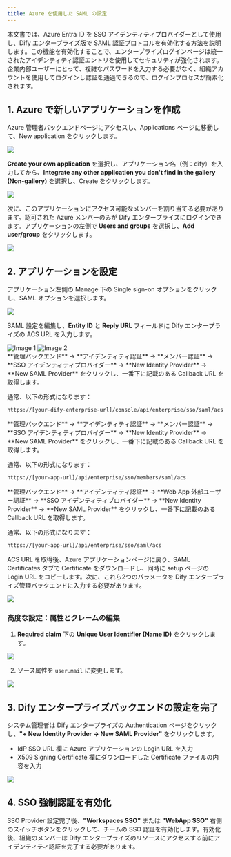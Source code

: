 ```yaml
---
title: Azure を使用した SAML の設定
---
```


本文書では、Azure Entra ID を SSO アイデンティティプロバイダーとして使用し、Dify エンタープライズ版で SAML 認証プロトコルを有効化する方法を説明します。この機能を有効化することで、エンタープライズログインページは統一されたアイデンティティ認証エントリを使用してセキュリティが強化されます。企業内部ユーザーにとって、複雑なパスワードを入力する必要がなく、組織アカウントを使用してログインし認証を通過できるので、ログインプロセスが簡素化されます。

## 1. Azure で新しいアプリケーションを作成

Azure 管理者バックエンドページにアクセスし、Applications ページに移動して、New application をクリックします。

![](https://assets-docs.dify.ai/2024/11/4f52715ff661e6c9430af09b4b2a4736.png)

**Create your own application** を選択し、アプリケーション名（例：dify）を入力してから、**Integrate any other application you don't find in the gallery (Non-gallery)** を選択し、Create をクリックします。

![](https://assets-docs.dify.ai/2024/11/b823ecfaa94d18ba0ac794cc0290dc7f.png)

次に、このアプリケーションにアクセス可能なメンバーを割り当てる必要があります。認可された Azure メンバーのみが Dify エンタープライズにログインできます。アプリケーションの左側で **Users and groups** を選択し、**Add user/group** をクリックします。

![](https://assets-docs.dify.ai/2024/11/ed3c6f5de21c75e2261bf05d055ffb9e.png)

## 2. アプリケーションを設定

アプリケーション左側の Manage 下の Single sign-on オプションをクリックし、SAML オプションを選択します。

![](https://assets-docs.dify.ai/2024/11/7a5f653e751bf20c01c7eb53cc79ddde.png)

SAML 設定を編集し、**Entity ID** と **Reply URL** フィールドに Dify エンタープライズの ACS URL を入力します。

<div style={{ display: 'flex', gap: '20px' }}>
  <Frame>
    <img src="https://assets-docs.dify.ai/2024/11/639bb89e402f8f20078d6c7a14ca0297.png" alt="Image 1" />
  </Frame>
  <Frame>
    <img src="https://assets-docs.dify.ai/2024/11/236a4995e4fe338d12b41993fc237611.png" alt="Image 2" />
  </Frame>
</div>

<Tabs>
  <Tab title="Workspace">
  **管理バックエンド** → **アイデンティティ認証** → **メンバー認証** → **SSO アイデンティティプロバイダー** → **New Identity Provider** → **New SAML Provider** をクリックし、一番下に記載のある Callback URL を取得します。

  通常、以下の形式になります：

   ```bash
   https://[your-dify-enterprise-url]/console/api/enterprise/sso/saml/acs
   ```
  </Tab>
  <Tab title="Web App Members（内部ユーザー向け）">
  **管理バックエンド** → **アイデンティティ認証** → **メンバー認証** → **SSO アイデンティティプロバイダー** → **New Identity Provider** → **New SAML Provider** をクリックし、一番下に記載のある Callback URL を取得します。

  通常、以下の形式になります：

   ```bash
   https://[your-app-url]/api/enterprise/sso/members/saml/acs
   ```
  </Tab>
  <Tab title="WebApp External Users（外部ユーザー向け）">
  **管理バックエンド** → **アイデンティティ認証** → **Web App 外部ユーザー認証** → **SSO アイデンティティプロバイダー** → **New Identity Provider** → **New SAML Provider** をクリックし、一番下に記載のある Callback URL を取得します。

   通常、以下の形式になります：

   ```bash
   https://[your-app-url]/api/enterprise/sso/saml/acs
   ```
  </Tab>
</Tabs>

ACS URL を取得後、Azure アプリケーションページに戻り、SAML Certificates タブで Certificate をダウンロードし、同時に setup ページの Login URL をコピーします。次に、これら2つのパラメータを Dify エンタープライズ管理バックエンドに入力する必要があります。

![](https://assets-docs.dify.ai/2024/11/ab7e3bd7067858ec4627d1d863244e81.png)

### 高度な設定：属性とクレームの編集

1. **Required claim** 下の **Unique User Identifier (Name ID)** をクリックします。

![](https://assets-docs.dify.ai/2024/11/97a46bf1b5264ef72ad4b202fdf2a772.png)

2. ソース属性を `user.mail` に変更します。

![](https://assets-docs.dify.ai/2024/11/183dd293f17f87081ac4c2390b583fb0.png)

## 3. Dify エンタープライズバックエンドの設定を完了

システム管理者は Dify エンタープライズの Authentication ページをクリックし、**"+ New Identity Provider → New SAML Provider"** をクリックします。

- IdP SSO URL 欄に Azure アプリケーションの Login URL を入力
- X509 Signing Certificate 欄にダウンロードした Certificate ファイルの内容を入力

![](https://assets-docs.dify.ai/2024/11/556e3d68efbc742711e4313534a2e95c.png)

## 4. SSO 強制認証を有効化

SSO Provider 設定完了後、**"Workspaces SSO"** または **"WebApp SSO"** 右側のスイッチボタンをクリックして、チームの SSO 認証を有効化します。有効化後、組織のメンバーは Dify エンタープライズのリソースにアクセスする前にアイデンティティ認証を完了する必要があります。
